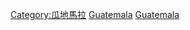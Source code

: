 {{Commonscat|History of Guatemala}}

[[Category:瓜地馬拉|Category:瓜地馬拉]]
[[Category:北美洲各国历史|Guatemala]]
[[Category:中美洲歷史|Guatemala]]